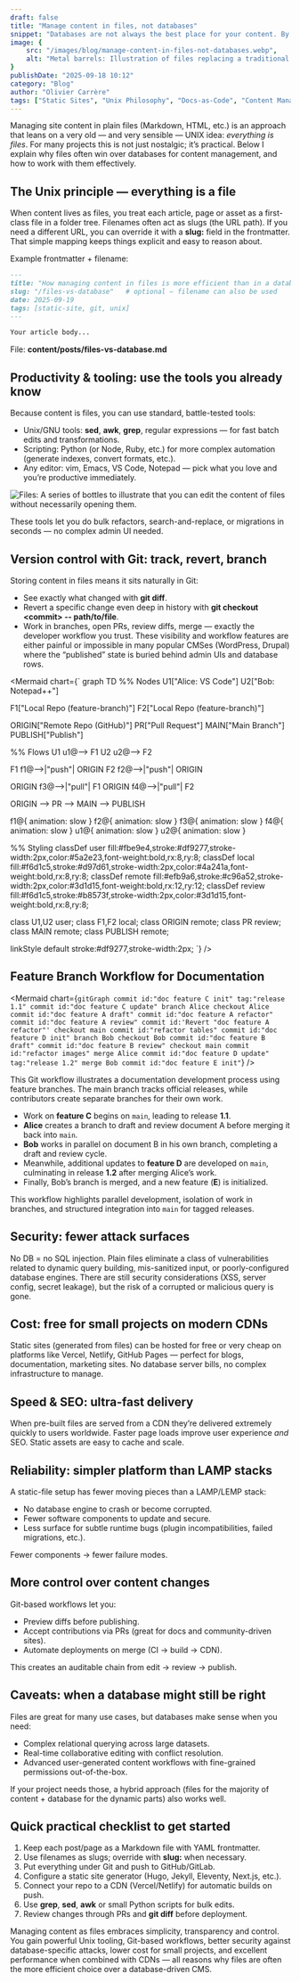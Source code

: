 ```yaml
---
draft: false
title: "Manage content in files, not databases"
snippet: "Databases are not always the best place for your content. By storing it in plain files, you gain speed, security, Git-based workflows, and a simpler, more reliable publishing stack."
image: {
    src: "/images/blog/manage-content-in-files-not-databases.webp",
    alt: "Metal barrels: Illustration of files replacing a traditional database stack"
}
publishDate: "2025-09-18 10:12"
category: "Blog"
author: "Olivier Carrère"
tags: ["Static Sites", "Unix Philosophy", "Docs-as-Code", "Content Management", "Git"]
---
```


Managing site content in plain files (Markdown, HTML, etc.) is an approach that leans on a very old — and very sensible — UNIX idea: *everything is files*. For many projects this is not just nostalgic; it’s practical. Below I explain why files often win over databases for content management, and how to work with them effectively.

## The Unix principle — everything is a file

When content lives as files, you treat each article, page or asset as a first-class file in a folder tree. Filenames often act as slugs (the URL path). If you need a different URL, you can override it with a **slug:** field in the frontmatter. That simple mapping keeps things explicit and easy to reason about.

Example frontmatter + filename:

```md
---
title: "How managing content in files is more efficient than in a database"
slug: "/files-vs-database"   # optional — filename can also be used
date: 2025-09-19
tags: [static-site, git, unix]
---

Your article body...
```

File: **content/posts/files-vs-database.md**

## Productivity & tooling: use the tools you already know

Because content is files, you can use standard, battle-tested tools:

* Unix/GNU tools: **sed**, **awk**, **grep**, regular expressions — for fast batch edits and transformations.
* Scripting: Python (or Node, Ruby, etc.) for more complex automation (generate indexes, convert formats, etc.).
* Any editor: vim, Emacs, VS Code, Notepad — pick what you love and you’re productive immediately.

![Files: A series of bottles to illustrate that you can edit the content of files without necessarily opening them.](/images/blog/manage-content-in-files-not-databases-large.webp)

These tools let you do bulk refactors, search-and-replace, or migrations in seconds — no complex admin UI needed.

## Version control with Git: track, revert, branch

Storing content in files means it sits naturally in Git:

* See exactly what changed with **git diff**.
* Revert a specific change even deep in history with **git checkout &lt;commit&gt; -- path/to/file**.
* Work in branches, open PRs, review diffs, merge — exactly the developer workflow you trust.
  These visibility and workflow features are either painful or impossible in many popular CMSes (WordPress, Drupal) where the “published” state is buried behind admin UIs and database rows.


<Mermaid chart={`
graph TD
  %% Nodes
  U1["Alice: VS Code"]
  U2["Bob: Notepad++"]

  F1["Local Repo (feature-branch)"]
  F2["Local Repo (feature-branch)"]

  ORIGIN["Remote Repo (GitHub)"]
  PR["Pull Request"]
  MAIN["Main Branch"]
  PUBLISH["Publish"]

  %% Flows
  U1 u1@--> F1
  U2 u2@--> F2

  F1 f1@-->|"push"| ORIGIN
  F2 f2@-->|"push"| ORIGIN

  ORIGIN f3@-->|"pull"| F1
  ORIGIN f4@-->|"pull"| F2

  ORIGIN --> PR --> MAIN --> PUBLISH
  
  f1@{ animation: slow }
  f2@{ animation: slow }
  f3@{ animation: slow }
  f4@{ animation: slow }
  u1@{ animation: slow }
  u2@{ animation: slow }

  %% Styling
  classDef user fill:#fbe9e4,stroke:#df9277,stroke-width:2px,color:#5a2e23,font-weight:bold,rx:8,ry:8;
  classDef local fill:#f6d1c5,stroke:#d97d61,stroke-width:2px,color:#4a241a,font-weight:bold,rx:8,ry:8;
  classDef remote fill:#efb9a6,stroke:#c96a52,stroke-width:2px,color:#3d1d15,font-weight:bold,rx:12,ry:12;
  classDef review fill:#f6d1c5,stroke:#b8573f,stroke-width:2px,color:#3d1d15,font-weight:bold,rx:8,ry:8;

  class U1,U2 user;
  class F1,F2 local;
  class ORIGIN remote;
  class PR review;
  class MAIN remote;
  class PUBLISH remote;

  linkStyle default stroke:#df9277,stroke-width:2px;
`} />

## Feature Branch Workflow for Documentation

<Mermaid chart={`
gitGraph
   commit id:"doc feature C init" tag:"release 1.1"
   commit id:"doc feature C update"
   branch Alice
   checkout Alice
   commit id:"doc feature A draft"
   commit id:"doc feature A refactor"
   commit id:"doc feature A review"
   commit id:'Revert "doc feature A refactor"'
   checkout main
   commit id:"refactor tables"
   commit id:"doc feature D init"
   branch Bob
   checkout Bob
   commit id:"doc feature B draft"
   commit id:"doc feature B review"
   checkout main
   commit id:"refactor images"
   merge Alice
   commit id:"doc feature D update" tag:"release 1.2"
   merge Bob
   commit id:"doc feature E init"
`} />

This Git workflow illustrates a documentation development process using feature branches. The main branch tracks official releases, while contributors create separate branches for their own work.

* Work on **feature C** begins on `main`, leading to release **1.1**.
* **Alice** creates a branch to draft and review document A before merging it back into `main`.
* **Bob** works in parallel on document B in his own branch, completing a draft and review cycle.
* Meanwhile, additional updates to **feature D** are developed on `main`, culminating in release **1.2** after merging Alice’s work.
* Finally, Bob’s branch is merged, and a new feature (**E**) is initialized.

This workflow highlights parallel development, isolation of work in branches, and structured integration into `main` for tagged releases.

## Security: fewer attack surfaces

No DB = no SQL injection. Plain files eliminate a class of vulnerabilities related to dynamic query building, mis-sanitized input, or poorly-configured database engines. There are still security considerations (XSS, server config, secret leakage), but the risk of a corrupted or malicious query is gone.

## Cost: free for small projects on modern CDNs

Static sites (generated from files) can be hosted for free or very cheap on platforms like Vercel, Netlify, GitHub Pages — perfect for blogs, documentation, marketing sites. No database server bills, no complex infrastructure to manage.

## Speed & SEO: ultra-fast delivery

When pre-built files are served from a CDN they’re delivered extremely quickly to users worldwide. Faster page loads improve user experience *and* SEO. Static assets are easy to cache and scale.

## Reliability: simpler platform than LAMP stacks

A static-file setup has fewer moving pieces than a LAMP/LEMP stack:

* No database engine to crash or become corrupted.
* Fewer software components to update and secure.
* Less surface for subtle runtime bugs (plugin incompatibilities, failed migrations, etc.).

Fewer components → fewer failure modes.

## More control over content changes

Git-based workflows let you:

* Preview diffs before publishing.
* Accept contributions via PRs (great for docs and community-driven sites).
* Automate deployments on merge (CI → build → CDN).

This creates an auditable chain from edit → review → publish.

## Caveats: when a database might still be right

Files are great for many use cases, but databases make sense when you need:

* Complex relational querying across large datasets.
* Real-time collaborative editing with conflict resolution.
* Advanced user-generated content workflows with fine-grained permissions out-of-the-box.

If your project needs those, a hybrid approach (files for the majority of content + database for the dynamic parts) also works well.

## Quick practical checklist to get started

1. Keep each post/page as a Markdown file with YAML frontmatter.
2. Use filenames as slugs; override with **slug:** when necessary.
3. Put everything under Git and push to GitHub/GitLab.
4. Configure a static site generator (Hugo, Jekyll, Eleventy, Next.js, etc.).
5. Connect your repo to a CDN (Vercel/Netlify) for automatic builds on push.
6. Use **grep**, **sed**, **awk** or small Python scripts for bulk edits.
7. Review changes through PRs and **git diff** before deployment.

Managing content as files embraces simplicity, transparency and control. You gain powerful Unix tooling, Git-based workflows, better security against database-specific attacks, lower cost for small projects, and excellent performance when combined with CDNs — all reasons why files are often the more efficient choice over a database-driven CMS.
